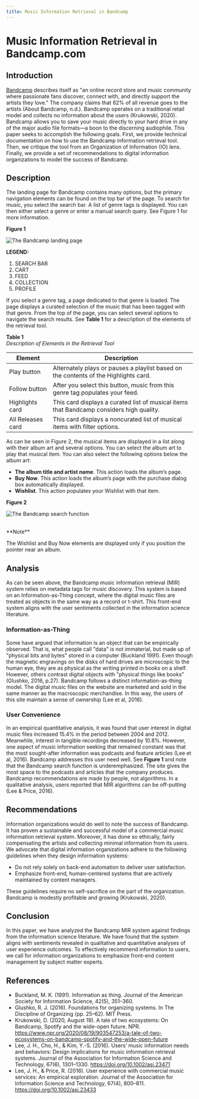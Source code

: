 ```yaml
---
title: Music Information Retrieval in Bandcamp
---
```




# Music Information Retrieval in Bandcamp.com

## Introduction

[Bandcamp](https://bandcamp.com/) describes itself as "an online record store and music community where passionate fans discover, connect with, and directly support the artists they love." The company claims that 82% of all revenue goes to the artists (About Bandcamp, n.d.). Bandcamp operates on a traditional retail model and collects no information about the users (Krukowski, 2020). Bandcamp allows you to save your music directly to your hard drive in any of the major audio file formats—a boon to the discerning audiophile. This paper seeks to accomplish the following goals. First, we provide technical documentation on how to use the Bandcamp information retrieval tool. Then, we critique the tool from an Organization of Information (IO) lens. Finally, we provide a set of recommendations to digital information organizations to model the success of Bandcamp.

## Description

The landing page for Bandcamp contains many options, but the primary navigation elements can be found on the top bar of the page. To search for music, you select the search bar. A list of genre tags is displayed. You can then either select a genre or enter a manual search query. See Figure 1 for more information.

**Figure 1**  

![The Bandcamp landing page](/images/bandcamp/bandcamp-landing.png)

**LEGEND:**  
1. SEARCH BAR  
2. CART  
3. FEED  
4. COLLECTION  
5. PROFILE

If you select a genre tag, a page dedicated to that genre is loaded. The page displays a curated selection of the music that has been tagged with that genre. From the top of the page, you can select several options to navigate the search results. See **Table 1** for a description of the elements of the retrieval tool.

**Table 1**  
*Description of Elements in the Retrieval Tool*

| Element           | Description |
|------------------|-------------|
| Play button      | Alternately plays or pauses a playlist based on the contents of the Highlights card. |
| Follow button    | After you select this button, music from this genre tag populates your feed. |
| Highlights card  | This card displays a curated list of musical items that Bandcamp considers high quality. |
| All Releases card | This card displays a noncurated list of musical items with filter options. |

As can be seen in Figure 2, the musical items are displayed in a list along with their album art and several options. You can select the album art to play that musical item. You can also select the following options below the album art:

- **The album title and artist name**. This action loads the album’s page.  
- **Buy Now**. This action loads the album’s page with the purchase dialog box automatically displayed.  
- **Wishlist**. This action populates your Wishlist with that item.

**Figure 2**

![The Bandcamp search function](/images/bandcamp/bandcamp-search.jpg)

<br />

<Callout type="info">
**Note** 

The Wishlist and Buy Now elements are displayed only if you position the pointer near an album.
</Callout>

## Analysis

As can be seen above, the Bandcamp music information retrieval (MIR) system relies on metadata tags for music discovery. This system is based on an Information-as-Thing concept, where the digital music files are treated as objects in the same way as a record or t-shirt. This front-end system aligns with the user sentiments collected in the information science literature.

### Information-as-Thing

Some have argued that information is an object that can be empirically observed. That is, what people call "data" is not immaterial, but made up of "physical bits and bytes" stored in a computer (Buckland 1991). Even though the magnetic engravings on the disks of hard drives are microscopic to the human eye, they are as physical as the writing printed in books on a shelf. However, others contrast digital objects with "physical things like books" (Glushko, 2016, p.27). Bandcamp follows a distinct information-as-thing model. The digital music files on the website are marketed and sold in the same manner as the macroscopic merchandise. In this way, the users of this site maintain a sense of ownership (Lee et al, 2016).

### User Convenience

In an empirical quantitative analysis, it was found that user interest in digital music files increased 15.4% in the period between 2004 and 2012. Meanwhile, interest in tangible recordings decreased by 10.8%. However, one aspect of music information seeking that remained constant was that the most sought-after information was podcasts and feature articles (Lee et al, 2016). Bandcamp addresses this user need well. See **Figure 1** and note that the Bandcamp search function is underemphasized. The site gives the most space to the podcasts and articles that the company produces. Bandcamp recommendations are made by people, not algorithms. In a qualitative analysis, users reported that MIR algorithms can be off-putting (Lee & Price, 2016).

## Recommendations

Information organizations would do well to note the success of Bandcamp. It has proven a sustainable and successful model of a commercial music information retrieval system. Moreover, it has done so ethically, fairly compensating the artists and collecting minimal information from its users. We advocate that digital information organizations adhere to the following guidelines when they design information systems:

- Do not rely solely on back-end automation to deliver user satisfaction.  
- Emphasize front-end, human-centered systems that are actively maintained by content managers.

These guidelines require no self-sacrifice on the part of the organization. Bandcamp is modestly profitable and growing (Krukowski, 2020).

## Conclusion

In this paper, we have analyzed the Bandcamp MIR system against findings from the information science literature. We have found that the system aligns with sentiments revealed in qualitative and quantitative analyses of user experience outcomes. To effectively recommend information to users, we call for information organizations to emphasize front-end content management by subject matter experts.

## References

- Buckland, M. K. (1991). Information as thing. Journal of the American Society for Information Science, 42(5), 351–360.  
- Glushko, R. J. (2016). Foundations for organizing systems. In The Discipline of Organizing (pp. 25–62). MIT Press.  
- Krukowski, D. (2020, August 19). A tale of two ecosystems: On Bandcamp, Spotify and the wide-open future. NPR. https://www.npr.org/2020/08/19/903547253/a-tale-of-two-ecosystems-on-bandcamp-spotify-and-the-wide-open-future  
- Lee, J. H., Cho, H., & Kim, Y.-S. (2016). Users’ music information needs and behaviors: Design implications for music information retrieval systems. Journal of the Association for Information Science and Technology, 67(6), 1301–1330. https://doi.org/10.1002/asi.23471  
- Lee, J. H., & Price, R. (2016). User experience with commercial music services: An empirical exploration. Journal of the Association for Information Science and Technology, 67(4), 800–811. https://doi.org/10.1002/asi.23433